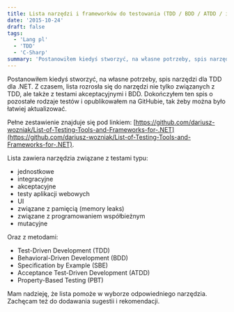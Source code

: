 ```yaml
---
title: Lista narzędzi i frameworków do testowania (TDD / BDD / ATDD / itd.) dla .NET
date: '2015-10-24'
draft: false
tags:
  - 'Lang pl'
  - 'TDD'
  - 'C-Sharp'
summary: 'Postanowiłem kiedyś stworzyć, na własne potrzeby, spis narzędzi dla TDD dla .NET. Z czasem, lista rozrosła się do narzędzi nie tylko związanych z TDD, ale także z testami akceptacyjnymi i BDD. Dokończyłem ten spis o pozostałe rodzaje testów i opublikowałem na GitHubie, tak żeby można było łatwiej aktualizować.'
---
```


Postanowiłem kiedyś stworzyć, na własne potrzeby, spis narzędzi dla TDD dla .NET. Z czasem, lista rozrosła się do narzędzi nie tylko związanych z TDD, ale także z testami akceptacyjnymi i BDD. Dokończyłem ten spis o pozostałe rodzaje testów i opublikowałem na GitHubie, tak żeby można było łatwiej aktualizować.

Pełne zestawienie znajduje się pod linkiem: [https://github.com/dariusz-wozniak/List-of-Testing-Tools-and-Frameworks-for-.NET](https://github.com/dariusz-wozniak/List-of-Testing-Tools-and-Frameworks-for-.NET).

Lista zawiera narzędzia związane z testami typu:

*   jednostkowe
*   integracyjne
*   akceptacyjne
*   testy aplikacji webowych
*   UI
*   związane z pamięcią (memory leaks)
*   związane z programowaniem współbieżnym
*   mutacyjne

Oraz z metodami:

*   Test-Driven Development (TDD)
*   Behavioral-Driven Development (BDD)
*   Specification by Example (SBE)
*   Acceptance Test-Driven Development (ATDD)
*   Property-Based Testing (PBT)

Mam nadzieję, że lista pomoże w wyborze odpowiedniego narzędzia. Zachęcam też do dodawania sugestii i rekomendacji.